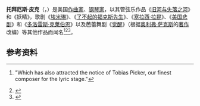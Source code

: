 {{Expand language|1=en|time=2021-03-26T17:05:17+00:00}}
{{Infobox person
| name = 托拜厄斯·皮克
| image = Tobias_Picker_Portrait.jpg
| english_name = Tobias Picker
| birth_date = {{birth date and age|1954|07|18}}<ref>{{cite web|title=Biography|url=http://www.tobiaspicker.com/bio.html|publisher=Tobiaspicker.com|access-date=January 25, 2009|deadurl=yes|archive-url=https://web.archive.org/web/20090207034128/http://tobiaspicker.com/bio.html|archive-date=2009-02-07|language=en}}</ref>
| birth_place = {{US}}[[纽约州|纽约州]][[纽约市|纽约市]]
| education = {{plainlist|
* [[茱莉亚学院|茱莉亚学院]]
* [[曼哈顿音乐学院|曼哈顿音乐学院]]
* [[普林斯顿大学|普林斯顿大学]]
}}
| occupation = 作曲家
| years_active = 1975年至今
| website = {{URL|tobiaspicker.com}}
}}'''托拜厄斯·皮克'''（{{Lang-en|Tobias Picker}}，{{Bd|1954年|7月18日}}）是美国[[作曲家|作曲家]]、[[钢琴家|钢琴家]]，以其管弦乐作品《[[旧河与失落之河|旧河与失落之河]]》和《妖精》，歌剧《[[埃米琳|埃米琳]]》、《[[了不起的福克斯先生|了不起的福克斯先生]]》、《[[塞拉西·拉昆|塞拉西·拉昆]]》、《[[美國悲劇_(歌剧)|美国悲剧]]》和《[[多洛雷斯·克莱伯恩|多洛雷斯·克莱伯恩]]》以及芭蕾舞剧《[[觉醒|觉醒]]》（根据[[奥利弗·萨克斯|奥利弗·萨克斯]]的[[觉醒_(著作)|著作]]改编）等其他作品而闻名<ref>{{cite web|title=A Soap Opera in Song|url=https://www.wsj.com/articles/SB1003977174916686840|author=Matthew Gurewitsch|date=2001-10-25|work=[[Wall_Street_Journal|Wall Street Journal]]|access-date=2020-09-21|language=en}} "Which has also attracted the notice of Tobias Picker, our finest composer for the lyric stage."</ref><ref>{{cite web|title=Musical Events|url=https://www.newyorker.com/magazine/1978/11/20/1978-11-20-160-tny-cards-000112275|author=Andrew Porter|date=1978-11-13|work=[[The_New_Yorker|The New Yorker]]|quote=A genuine creator with a fertile, unforced vein of invention.|access-date=2020-09-21|language=en}}</ref><ref>{{cite web|title=Picker, Tobias|url=https://www.oxfordreference.com/view/10.1093/acref/9780199203833.001.0001/acref-9780199203833-e-10099|author=Michael Kennedy and Joyce Bourne Kennedy|date=2007|work=The Concise Oxford Dictionary of Music|access-date=2020-09-21|language=en}}</ref>。

== 参考资料 ==
<references />
{{音乐家小作品}}